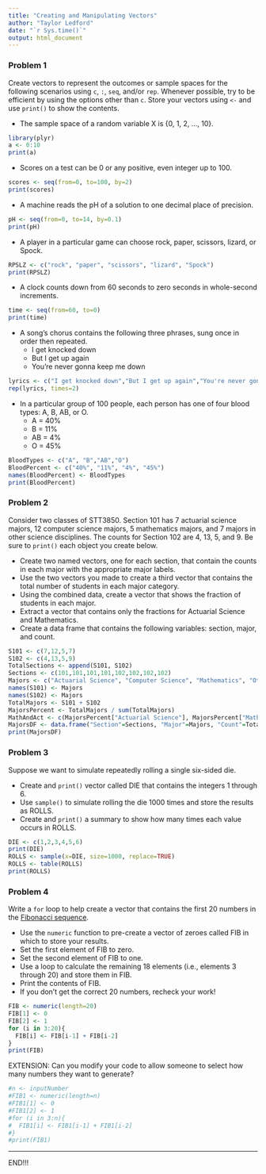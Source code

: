 ```yaml
---
title: "Creating and Manipulating Vectors"
author: "Taylor Ledford"
date: "`r Sys.time()`"
output: html_document
---
```


### Problem 1

Create vectors to represent the outcomes or sample spaces for the following scenarios using `c`, `:`, `seq`, and/or `rep`. Whenever possible, try to be efficient by using the options other than `c`. Store your vectors using `<-` and use `print()` to show the contents.

* The sample space of a random variable X is {0, 1, 2, ..., 10}.

```r
library(plyr)
a <- 0:10
print(a)
```

* Scores on a test can be 0 or any positive, even integer up to 100.

```r
scores <- seq(from=0, to=100, by=2)
print(scores)
```

* A machine reads the pH of a solution to one decimal place of precision.

```r
pH <- seq(from=0, to=14, by=0.1)
print(pH)
```

* A player in a particular game can choose rock, paper, scissors, lizard, or Spock.

```r
RPSLZ <- c("rock", "paper", "scissors", "lizard", "Spock")
print(RPSLZ)
```

* A clock counts down from 60 seconds to zero seconds in whole-second increments.

```r
time <- seq(from=60, to=0)
print(time)
```

* A song's chorus contains the following three phrases, sung once in order then repeated.
    + I get knocked down
    + But I get up again
    + You're never gonna keep me down

```r
lyrics <- c("I get knocked down","But I get up again","You're never gonna keep me down")
rep(lyrics, times=2)
```

* In a particular group of 100 people, each person has one of four blood types: A, B, AB, or O.
    + A = 40%
    + B = 11%
    + AB = 4%
    + O = 45%
    
```r
BloodTypes <- c("A", "B","AB","O")
BloodPercent <- c("40%", "11%", "4%", "45%")
names(BloodPercent) <- BloodTypes
print(BloodPercent)
```


### Problem 2

Consider two classes of STT3850. Section 101 has 7 actuarial science majors, 12 computer science majors, 5 mathematics majors, and 7 majors in other science disciplines. The counts for Section 102 are 4, 13, 5, and 9. Be sure to `print()` each object you create below.

* Create two named vectors, one for each section, that contain the counts in each major with the appropriate major labels.
* Use the two vectors you made to create a third vector that contains the total number of students in each major category.
* Using the combined data, create a vector that shows the fraction of students in each major.
* Extract a vector that contains only the fractions for Actuarial Science and Mathematics.
* Create a data frame that contains the following variables: section, major, and count. 

```r
S101 <- c(7,12,5,7)
S102 <- c(4,13,5,9)
TotalSections <- append(S101, S102)
Sections <- c(101,101,101,101,102,102,102,102)
Majors <- c("Actuarial Science", "Computer Science", "Mathematics", "Other Sciences")
names(S101) <- Majors
names(S102) <- Majors
TotalMajors <- S101 + S102
MajorsPercent <- TotalMajors / sum(TotalMajors)
MathAndAct <- c(MajorsPercent["Actuarial Science"], MajorsPercent["Mathematics"])
MajorsDF <- data.frame("Section"=Sections, "Major"=Majors, "Count"=TotalSections)
print(MajorsDF)
```


### Problem 3

Suppose we want to simulate repeatedly rolling a single six-sided die.

* Create and `print()` vector called DIE that contains the integers 1 through 6.
* Use `sample()` to simulate rolling the die 1000 times and store the results as ROLLS. 
* Create and `print()` a summary to show how many times each value occurs in ROLLS.

```r
DIE <- c(1,2,3,4,5,6)
print(DIE)
ROLLS <- sample(x=DIE, size=1000, replace=TRUE)
ROLLS <- table(ROLLS)
print(ROLLS)
```


### Problem 4

Write a `for` loop to help create a vector that contains the first 20 numbers in the [Fibonacci sequence](https://www.mathsisfun.com/numbers/fibonacci-sequence.html). 

* Use the `numeric` function to pre-create a vector of zeroes called FIB in which to store your results. 
* Set the first element of FIB to zero.
* Set the second element of FIB to one.
* Use a loop to calculate the remaining 18 elements (i.e., elements 3 through 20) and store them in FIB.
* Print the contents of FIB.
* If you don't get the correct 20 numbers, recheck your work!

```r
FIB <- numeric(length=20)
FIB[1] <- 0
FIB[2] <- 1
for (i in 3:20){
  FIB[i] <- FIB[i-1] + FIB[i-2]
}
print(FIB)
```

EXTENSION: Can you modify your code to allow someone to select how many numbers they want to generate?

```r
#n <- inputNumber
#FIB1 <- numeric(length=n)
#FIB1[1] <- 0
#FIB1[2] <- 1
#for (i in 3:n){
#  FIB1[i] <- FIB1[i-1] + FIB1[i-2]
#}
#print(FIB1)
```


<hr>

END!!!
